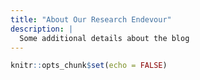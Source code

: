 ```yaml
---
title: "About Our Research Endevour"
description: |
  Some additional details about the blog
---
```


```r
knitr::opts_chunk$set(echo = FALSE)
```
